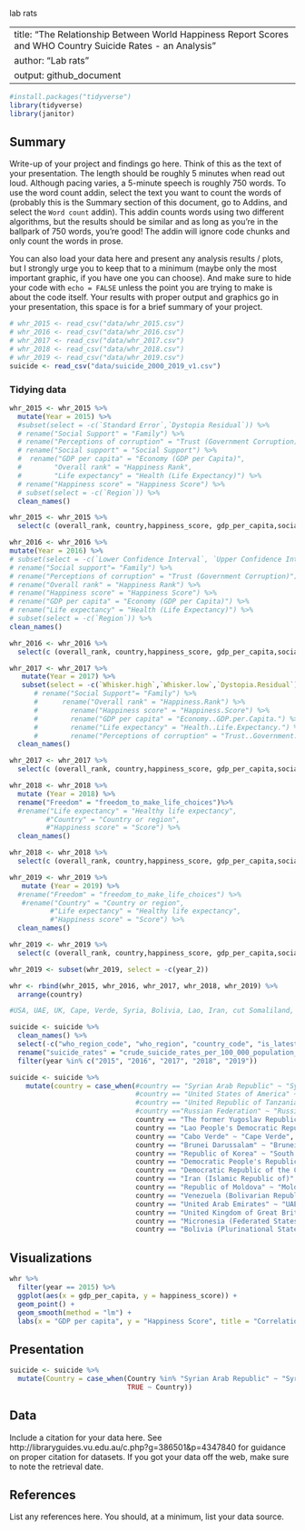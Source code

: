 lab rats

---
title: "The Relationship Between World Happiness Report Scores and WHO Country Suicide Rates - an Analysis"
author: "Lab rats"
output: github_document
---

```r
#install.packages("tidyverse")
library(tidyverse)
library(janitor)
```

## Summary

Write-up of your project and findings go here. 
Think of this as the text of your presentation. 
The length should be roughly 5 minutes when read out loud.
Although pacing varies, a 5-minute speech is roughly 750 words. 
To use the word count addin, select the text you want to count the words of (probably this is the 
Summary section of this document, go to Addins, and select the `Word count` addin).
This addin counts words using two different algorithms, but the results should be similar and as long as you're in the ballpark of 750 words, you're good! 
The addin will ignore code chunks and only count the words in prose.

You can also load your data here and present any analysis results / plots, but I strongly urge you to keep that to a minimum (maybe only the most important graphic, if you have one you can choose). 
And make sure to hide your code with  `echo = FALSE` unless the point you are trying to make is about the code itself.
Your results with proper output and graphics go in your presentation, this space is for a brief summary of your project.

```r
# whr_2015 <- read_csv("data/whr_2015.csv")
# whr_2016 <- read_csv("data/whr_2016.csv")
# whr_2017 <- read_csv("data/whr_2017.csv")
# whr_2018 <- read_csv("data/whr_2018.csv")
# whr_2019 <- read_csv("data/whr_2019.csv")
suicide <- read_csv("data/suicide_2000_2019_v1.csv")
```

### Tidying data 

```r
whr_2015 <- whr_2015 %>%
  mutate(Year = 2015) %>%
  #subset(select = -c(`Standard Error`,`Dystopia Residual`)) %>%
  # rename("Social Support" = "Family") %>%
  # rename("Perceptions of corruption" = "Trust (Government Corruption)") %>%
  # rename("Social support" = "Social Support") %>%
  #  rename("GDP per capita" = "Economy (GDP per Capita)",
  #        "Overall rank" = "Happiness Rank",
  #        "Life expectancy" = "Health (Life Expectancy)") %>%
  # rename("Happiness score" = "Happiness Score") %>%
  # subset(select = -c(`Region`)) %>%
  clean_names()

```

```r
whr_2015 <- whr_2015 %>% 
  select(c (overall_rank, country,happiness_score, gdp_per_capita,social_support, life_expectancy, freedom, generosity, perceptions_of_corruption, year))
```

```r
whr_2016 <- whr_2016 %>%
mutate(Year = 2016) %>%
# subset(select = -c(`Lower Confidence Interval`, `Upper Confidence Interval`, `Dystopia Residual`)) %>%
# rename("Social support"= "Family") %>%
# rename("Perceptions of corruption" = "Trust (Government Corruption)") %>%
# rename("Overall rank" = "Happiness Rank") %>%
# rename("Happiness score" = "Happiness Score") %>%
# rename("GDP per capita" = "Economy (GDP per Capita)") %>%
# rename("Life expectancy" = "Health (Life Expectancy)") %>%
# subset(select = -c(`Region`)) %>%
clean_names()
```

```r
whr_2016 <- whr_2016 %>% 
  select(c (overall_rank, country,happiness_score, gdp_per_capita,social_support, life_expectancy, freedom, generosity, perceptions_of_corruption, year))
```

```r
whr_2017 <- whr_2017 %>%
   mutate(Year = 2017) %>%
   subset(select = -c(`Whisker.high`,`Whisker.low`,`Dystopia.Residual`)) %>%
      # rename("Social Support"= "Family") %>%
      #      rename("Overall rank" = "Happiness.Rank") %>%
      #        rename("Happiness score" = "Happiness.Score") %>%
      #        rename("GDP per capita" = "Economy..GDP.per.Capita.") %>%
      #        rename("Life expectancy" = "Health..Life.Expectancy.") %>%
      #        rename("Perceptions of corruption" = "Trust..Government.Corruption.") %>%
  clean_names()

```

```r
whr_2017 <- whr_2017 %>% 
  select(c (overall_rank, country,happiness_score, gdp_per_capita,social_support, life_expectancy, freedom, generosity, perceptions_of_corruption, year ))
```

```r
whr_2018 <- whr_2018 %>% 
  mutate (Year = 2018) %>%
  rename("Freedom" = "freedom_to_make_life_choices")%>%
  #rename("Life expectancy" = "Healthy life expectancy",
         #"Country" = "Country or region",
         #"Happiness score" = "Score") %>%
  clean_names()
```

```r
whr_2018 <- whr_2018 %>% 
  select(c (overall_rank, country,happiness_score, gdp_per_capita,social_support, life_expectancy, freedom, generosity, perceptions_of_corruption, year ))
```

```r

whr_2019 <- whr_2019 %>%
   mutate (Year = 2019) %>%
  #rename("Freedom" = "freedom_to_make_life_choices") %>%
   #rename("Country" = "Country or region",
          #"Life expectancy" = "Healthy life expectancy",
          #"Happiness score" = "Score") %>%
  clean_names()
```

```r
whr_2019 <- whr_2019 %>% 
  select(c (overall_rank, country,happiness_score, gdp_per_capita,social_support, life_expectancy, freedom, generosity, perceptions_of_corruption, year))
```

```r
whr_2019 <- subset(whr_2019, select = -c(year_2))
```


```r
whr <- rbind(whr_2015, whr_2016, whr_2017, whr_2018, whr_2019) %>%
  arrange(country)

#USA, UAE, UK, Cape, Verde, Syria, Bolivia, Lao, Iran, cut Somaliland, Palestine, congo (kinshasa)= DRC, Congo, central african republic=CAR, Hong Kong, 
```


```r
suicide <- suicide %>%
  clean_names() %>%
  select(-c("who_region_code", "who_region", "country_code", "is_latest_year", "crude_suicide_rates_per_100_000_population_low_estimation", "crude_suicide_rates_per_100_000_population_high_estimation", "crude_suicide_rates_per_100_000_population_string")) %>%
  rename("suicide_rates" = "crude_suicide_rates_per_100_000_population_numeric") %>%
  filter(year %in% c("2015", "2016", "2017", "2018", "2019")) 
```

```r

suicide <- suicide %>%
    mutate(country = case_when(#country == "Syrian Arab Republic" ~ "Syria",
                               #country == "United States of America" ~ "USA",
                               #country == "United Republic of Tanzania" ~ "Tanzania",
                               #country =="Russian Federation" ~ "Russia",
                               country == "The former Yugoslav Republic of Macedonia" ~ "North Macedonia", 
                               country == "Lao People's Democratic Republic" ~ "Laos", 
                               country == "Cabo Verde" ~ "Cape Verde", 
                               country == "Brunei Darussalam" ~ "Brunei", 
                               country == "Republic of Korea" ~ "South Korea", 
                               country == "Democratic People's Republic of Korea" ~ "North Korea", 
                               country == "Democratic Republic of the Congo" ~ "DRC", 
                               country == "Iran (Islamic Republic of)" ~ "Iran", 
                               country == "Republic of Moldova" ~ "Moldova", 
                               country == "Venezuela (Bolivarian Republic of)" ~ "Venezuela", 
                               country == "United Arab Emirates" ~ "UAE", 
                               country == "United Kingdom of Great Britain and Northern Ireland" ~ "UK", 
                               country == "Micronesia (Federated States of)" ~ "Micronesia", 
                               country == "Bolivia (Plurinational State of)" ~ "Bolivia", TRUE ~ country))
```


## Visualizations

```r
whr %>% 
  filter(year == 2015) %>%
  ggplot(aes(x = gdp_per_capita, y = happiness_score)) +
  geom_point() +
  geom_smooth(method = "lm") +
  labs(x = "GDP per capita", y = "Happiness Score", title = "Correlation between GDP per capita and Happiness Score (WHR 2015)")
```


## Presentation

```r
suicide <- suicide %>%
  mutate(Country = case_when(Country %in% "Syrian Arab Republic" ~ "Syria",
                             TRUE ~ Country))

```

## Data 

Include a citation for your data here. 
See http://libraryguides.vu.edu.au/c.php?g=386501&p=4347840 for guidance on proper citation for datasets. 
If you got your data off the web, make sure to note the retrieval date.

## References

List any references here. You should, at a minimum, list your data source.
